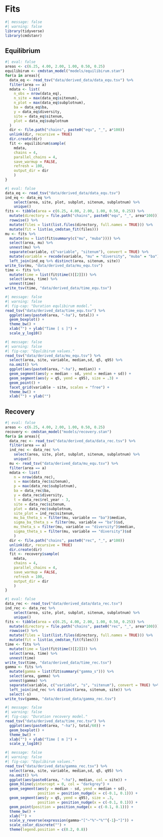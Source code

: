 # Fits {.unnumbered}

```r
#| message: false
#| warning: false
library(tidyverse)
library(cmdstanr)
```

## Equilibrium

```r
#| eval: false
areas <- c(6.25, 4.00, 2.00, 1.00, 0.50, 0.25)
equilibirum <- cmdstan_model("models/equilibirum.stan")
for(a in areas){
  data_eq <- read_tsv("data/derived_data/data_equ.tsv") %>% 
  filter(area == a)
  mdata <- list(
    n_obs = nrow(data_eq),
    n_site = max(data_eq$sitenum),
    n_plot = max(data_eq$subplotnum),
    ba = data_eq$ba,
    y = data_eq$diversity,
    site = data_eq$sitenum,
    plot = data_eq$subplotnum
  )
  dir <- file.path("chains", paste0("equ", "_", a*100))
  unlink(dir, recursive = TRUE)
  dir.create(dir)
  fit <- equilibirum$sample(
    mdata,
    chains = 4,
    parallel_chains = 4,
    save_warmup = FALSE,
    refresh = 100,
    output_dir = dir
    )
}
```

```r
#| eval: false
data_eq <- read_tsv("data/derived_data/data_equ.tsv")
ind_eq <- data_eq %>%
    select(area, site, plot, subplot, sitenum, subplotnum) %>%
    unique()
fits <- tibble(area = c(6.25, 4.00, 2.00, 1.00, 0.50, 0.25)) %>% 
  mutate(directory = file.path("chains", paste0("equ", "_", area*100))) %>% 
  rowwise() %>% 
  mutate(files = list(list.files(directory, full.names = TRUE))) %>% 
  mutate(fit = list(as_cmdstan_fit(files)))
mu <- fits %>% 
  mutate(mu = list(fit$summary(c("mu", "muba")))) %>% 
  select(area, mu) %>% 
  unnest(mu) %>% 
  separate(variable, c("variable", "sitenum"), convert = TRUE) %>% 
  mutate(variable = recode(variable, "mu" = "diversity", "muba" = "ba")) %>% 
  left_join(ind_eq %>% distinct(area, sitenum, site))
write_tsv(mu, "data/derived_data/mu_equ.tsv")
time <- fits %>% 
  mutate(time = list(fit$time()[[2]])) %>% 
  select(area, time) %>% 
  unnest(time)
write_tsv(time, "data/derived_data/time_equ.tsv")
```

```r
#| message: false
#| warning: false
#| fig-cap: "Duration equlibirum model."
read_tsv("data/derived_data/time_equ.tsv") %>% 
  ggplot(aes(paste0(area, "-ha"), total)) +
  geom_boxplot() +
  theme_bw() +
  xlab("") + ylab("Time [ s ]") +
  scale_y_log10()
```

```r
#| message: false
#| warning: false
#| fig-cap: "Equlibirum values."
read_tsv("data/derived_data/mu_equ.tsv") %>% 
  select(area, site, variable, median,sd, q5, q95) %>% 
  na.omit() %>% 
  ggplot(aes(paste0(area, "-ha"), median)) +
  geom_segment(aes(y = median - sd, yend = median + sd)) +
  geom_segment(aes(y = q5, yend = q95), size = .3) +
  geom_point() +
  facet_grid(variable ~ site, scales = "free") +
  theme_bw() +
  xlab("") + ylab("")
```

## Recovery

```r
#| eval: false
areas <- c(6.25, 4.00, 2.00, 1.00, 0.50, 0.25)
recovery <- cmdstan_model("models/recovery.stan")
for(a in areas){
  data_rec <- read_tsv("data/derived_data/data_rec.tsv") %>% 
  filter(area == a)
  ind_rec <- data_rec %>%
    select(area, site, plot, subplot, sitenum, subplotnum) %>%
    unique()
  mu <- read_tsv("data/derived_data/mu_equ.tsv") %>% 
  filter(area == a)
  mdata <- list(
    n = nrow(data_rec),
    s = max(data_rec$sitenum),
    p = max(data_rec$subplotnum),
    ba = data_rec$ba,
    y = data_rec$diversity,
    t = data_rec$rel_year - 3,
    site = data_rec$sitenum,
    plot = data_rec$subplotnum,
    site_plot = ind_rec$sitenum,
    mu_ba_theta_s = filter(mu, variable == "ba")$median,
    sigma_ba_theta_s = filter(mu, variable == "ba")$sd,
    mu_theta_s = filter(mu, variable == "diversity")$median,
    sigma_theta_s = filter(mu, variable == "diversity")$sd
    )
  dir <- file.path("chains", paste0("rec", "_", a*100))
  unlink(dir, recursive = TRUE)
  dir.create(dir)
  fit <- recovery$sample(
    mdata,
    chains = 4,
    parallel_chains = 4,
    save_warmup = FALSE,
    refresh = 100,
    output_dir = dir
    )
}
```

```r
#| eval: false
data_rec <- read_tsv("data/derived_data/data_rec.tsv")
ind_rec <- data_rec %>%
    select(area, site, plot, subplot, sitenum, subplotnum) %>%
    unique()
fits <- tibble(area = c(6.25, 4.00, 2.00, 1.00, 0.50, 0.25)) %>% 
  mutate(directory = file.path("chains", paste0("rec", "_", area*100))) %>% 
  rowwise() %>% 
  mutate(files = list(list.files(directory, full.names = TRUE))) %>% 
  mutate(fit = list(as_cmdstan_fit(files)))
time <- fits %>% 
  mutate(time = list(fit$time()[[2]])) %>% 
  select(area, time) %>% 
  unnest(time)
write_tsv(time, "data/derived_data/time_rec.tsv")
gamma <- fits %>% 
  mutate(gamma = list(fit$summary("gamma_s"))) %>% 
  select(area, gamma) %>% 
  unnest(gamma) %>% 
  separate(variable, c("variable", "s", "sitenum"), convert = TRUE) %>% 
  left_join(ind_rec %>% distinct(area, sitenum, site)) %>% 
  select(-s)
write_tsv(gamma, "data/derived_data/gamma_rec.tsv")
```

```r
#| message: false
#| warning: false
#| fig-cap: "Duration recovery model."
read_tsv("data/derived_data/time_rec.tsv") %>% 
  ggplot(aes(paste0(area, "-ha"), total/60)) +
  geom_boxplot() +
  theme_bw() +
  xlab("") + ylab("Time [ m ]") +
  scale_y_log10()
```

```r
#| message: false
#| warning: false
#| fig-cap: "Equlibirum values."
read_tsv("data/derived_data/gamma_rec.tsv") %>% 
  select(area, site, variable, median,sd, q5, q95) %>% 
  na.omit() %>% 
  ggplot(aes(paste0(area, "-ha"), median, col = site)) +
  geom_hline(yintercept = 0, col = "darkgrey") +
  geom_segment(aes(y = median - sd, yend = median + sd),
               position = position_nudge(x = c(-0.1, 0.1))) +
  geom_segment(aes(y = q5, yend = q95), size = .3,
               position = position_nudge(x = c(-0.1, 0.1))) +
  geom_point(position = position_nudge(x = c(-0.1, 0.1))) +
  theme_bw() +
  xlab("") + 
  scale_y_reverse(expression(gamma~"["~"%"~"%"^{-1}~"]")) +
  scale_color_discrete("") +
  theme(legend.position = c(0.2, 0.8))
```
